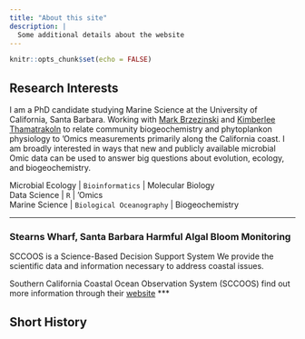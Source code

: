 ```yaml
---
title: "About this site"
description: |
  Some additional details about the website
---
```


```r
knitr::opts_chunk$set(echo = FALSE)
```

## Research Interests

I am a PhD candidate studying Marine Science at the University of California, Santa Barbara. Working with <a href="https://msi.ucsb.edu/people/faculty/mark-brzezinski">Mark Brzezinski</a> and <a href="https://marine.rutgers.edu/team/kim-thamatrakoln/">Kimberlee Thamatrakoln</a> to relate community biogeochemistry and phytoplankon physiology to 'Omics measurements primarily along the California coast. I am broadly interested in ways that new and publicly available microbial Omic data can be used to answer big questions about evolution, ecology, and biogeochemistry.

Microbial Ecology | `Bioinformatics` | Molecular Biology  <br />
Data Science | `R` | 'Omics <br />
Marine Science | `Biological Oceanography` |  Biogeochemistry

***

### Stearns Wharf, Santa Barbara Harmful Algal Bloom Monitoring
SCCOOS is a Science-Based Decision Support System
We provide the scientific data and information necessary to address coastal issues.

Southern California Coastal Ocean Observation System (SCCOOS) find out more information through their <a href="https://sccoos.org/">website</a>
***

## Short History





